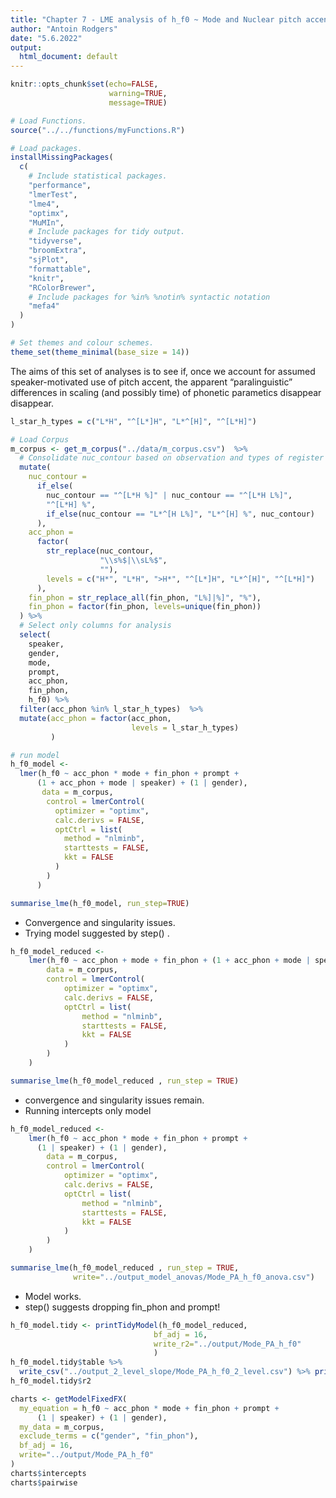 ```yaml
---
title: "Chapter 7 - LME analysis of h_f0 ~ Mode and Nuclear pitch accents: "
author: "Antoin Rodgers"
date: "5.6.2022"
output:
  html_document: default
---
```


```r
knitr::opts_chunk$set(echo=FALSE,
                      warning=TRUE,
                      message=TRUE)

# Load Functions.
source("../../functions/myFunctions.R") 

# Load packages.
installMissingPackages(
  c(
    # Include statistical packages.
    "performance",
    "lmerTest",
    "lme4",
    "optimx",
    "MuMIn",
    # Include packages for tidy output.
    "tidyverse",
    "broomExtra",
    "sjPlot",
    "formattable",
    "knitr",
    "RColorBrewer",
    # Include packages for %in% %notin% syntactic notation
    "mefa4"
  )
)

# Set themes and colour schemes.
theme_set(theme_minimal(base_size = 14))

```

The aims of this set of analyses is to see if, once we account for assumed speaker-motivated use of pitch accent, the apparent "paralinguistic" differences in scaling (and possibly time) of phonetic parametics disappear disappear.

```r
l_star_h_types = c("L*H", "^[L*]H", "L*^[H]", "^[L*H]")

# Load Corpus
m_corpus <- get_m_corpus("../data/m_corpus.csv")  %>%
  # Consolidate nuc_contour based on observation and types of register shift.
  mutate(
    nuc_contour =
      if_else(
        nuc_contour == "^[L*H %]" | nuc_contour == "^[L*H L%]",
        "^[L*H] %",
        if_else(nuc_contour == "L*^[H L%]", "L*^[H] %", nuc_contour)
      ),
    acc_phon =
      factor(
        str_replace(nuc_contour,
                    "\\s%$|\\sL%$",
                    ""),
        levels = c("H*", "L*H", ">H*", "^[L*]H", "L*^[H]", "^[L*H]")
      ),
    fin_phon = str_replace_all(fin_phon, "L%]|%]", "%"),
    fin_phon = factor(fin_phon, levels=unique(fin_phon))
  ) %>%
  # Select only columns for analysis
  select(
    speaker,
    gender,
    mode,
    prompt,
    acc_phon,
    fin_phon,
    h_f0) %>% 
  filter(acc_phon %in% l_star_h_types)  %>% 
  mutate(acc_phon = factor(acc_phon,
                           levels = l_star_h_types)
         )
```

```r

# run model
h_f0_model <-
  lmer(h_f0 ~ acc_phon * mode + fin_phon + prompt +
      (1 + acc_phon + mode | speaker) + (1 | gender),
       data = m_corpus,
        control = lmerControl(
          optimizer = "optimx",
          calc.derivs = FALSE,
          optCtrl = list(
            method = "nlminb",
            starttests = FALSE,
            kkt = FALSE
          )
        )
      )

summarise_lme(h_f0_model, run_step=TRUE)
```

-   Convergence and singularity issues.
-   Trying model suggested by step() .

```r

h_f0_model_reduced <-
    lmer(h_f0 ~ acc_phon + mode + fin_phon + (1 + acc_phon + mode | speaker),
        data = m_corpus,
        control = lmerControl(
            optimizer = "optimx",
            calc.derivs = FALSE,
            optCtrl = list(
                method = "nlminb",
                starttests = FALSE,
                kkt = FALSE
            )
        )
    )

summarise_lme(h_f0_model_reduced , run_step = TRUE)

```

-   convergence and singularity issues remain.
-   Running intercepts only model

```r

h_f0_model_reduced <-
    lmer(h_f0 ~ acc_phon * mode + fin_phon + prompt +
      (1 | speaker) + (1 | gender),
        data = m_corpus,
        control = lmerControl(
            optimizer = "optimx",
            calc.derivs = FALSE,
            optCtrl = list(
                method = "nlminb",
                starttests = FALSE,
                kkt = FALSE
            )
        )
    )

summarise_lme(h_f0_model_reduced , run_step = TRUE,
              write="../output_model_anovas/Mode_PA_h_f0_anova.csv")

```
-   Model works.
-   step() suggests dropping fin_phon and prompt!

```r

h_f0_model.tidy <- printTidyModel(h_f0_model_reduced,
                                bf_adj = 16,
                                write_r2="../output/Mode_PA_h_f0"
                                )
h_f0_model.tidy$table %>% 
  write_csv("../output_2_level_slope/Mode_PA_h_f0_2_level.csv") %>% print() 
h_f0_model.tidy$r2

```

```r

charts <- getModelFixedFX(
  my_equation = h_f0 ~ acc_phon * mode + fin_phon + prompt +
      (1 | speaker) + (1 | gender),
  my_data = m_corpus,
  exclude_terms = c("gender", "fin_phon"),
  bf_adj = 16,
  write="../output/Mode_PA_h_f0"
)
charts$intercepts
charts$pairwise


```
